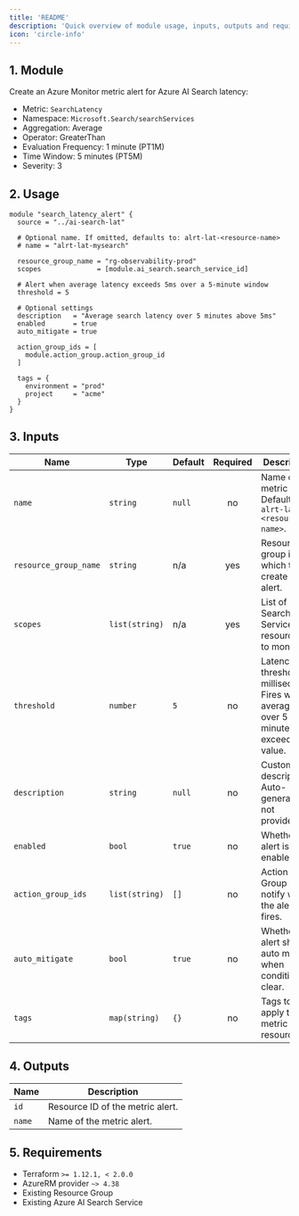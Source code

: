 ```yaml
---
title: 'README'
description: 'Quick overview of module usage, inputs, outputs and requirements.'
icon: 'circle-info'
---
```


## 1. Module
Create an Azure Monitor metric alert for Azure AI Search latency:
- Metric: `SearchLatency` 
- Namespace: `Microsoft.Search/searchServices`
- Aggregation: Average
- Operator: GreaterThan
- Evaluation Frequency: 1 minute (PT1M)
- Time Window: 5 minutes (PT5M)
- Severity: 3

## 2. Usage
```hcl main.tf
module "search_latency_alert" {
  source = "../ai-search-lat"

  # Optional name. If omitted, defaults to: alrt-lat-<resource-name>
  # name = "alrt-lat-mysearch"

  resource_group_name = "rg-observability-prod"
  scopes              = [module.ai_search.search_service_id]

  # Alert when average latency exceeds 5ms over a 5-minute window
  threshold = 5

  # Optional settings
  description   = "Average search latency over 5 minutes above 5ms"
  enabled       = true
  auto_mitigate = true

  action_group_ids = [
    module.action_group.action_group_id
  ]

  tags = {
    environment = "prod"
    project     = "acme"
  }
}
```

## 3. Inputs
| Name | Type | Default | Required | Description |
|------|------|---------|:--------:|-------------|
| `name` | `string` | `null` | no | Name of the metric alert. Defaults to `alrt-lat-<resource-name>`. |
| `resource_group_name` | `string` | n/a | yes | Resource group in which to create the alert. |
| `scopes` | `list(string)` | n/a | yes | List of Search Service resource IDs to monitor. |
| `threshold` | `number` | `5` | no | Latency threshold in milliseconds. Fires when average over 5 minutes exceeds this value. |
| `description` | `string` | `null` | no | Custom alert description. Auto-generated if not provided. |
| `enabled` | `bool` | `true` | no | Whether the alert is enabled. |
| `action_group_ids` | `list(string)` | `[]` | no | Action Group IDs to notify when the alert fires. |
| `auto_mitigate` | `bool` | `true` | no | Whether the alert should auto mitigate when conditions clear. |
| `tags` | `map(string)` | `{}` | no | Tags to apply to the metric alert resource. |

## 4. Outputs
| Name | Description |
|------|-------------|
| `id` | Resource ID of the metric alert. |
| `name` | Name of the metric alert. |

## 5. Requirements
- Terraform `>= 1.12.1, < 2.0.0`
- AzureRM provider `~> 4.38`
- Existing Resource Group
- Existing Azure AI Search Service


